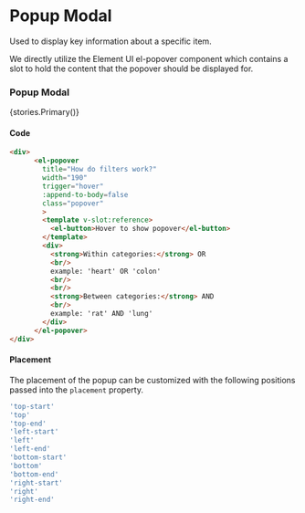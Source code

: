 

<Meta title="Components/PopupModal" component={ElPopover} />

# Popup Modal

Used to display key information about a specific item.

We directly utilize the Element UI el-popover component which contains a slot to hold the content that the popover should be displayed for.

### Popup Modal

<Story of={stories.Primary}>{stories.Primary()}</Story>

#### Code


```html
<div>
      <el-popover
        title="How do filters work?"
        width="190"
        trigger="hover"
        :append-to-body=false
        class="popover"
        >
        <template v-slot:reference>
          <el-button>Hover to show popover</el-button>
        </template>
        <div>
          <strong>Within categories:</strong> OR 
          <br/>
          example: 'heart' OR 'colon'
          <br/>
          <br/>
          <strong>Between categories:</strong> AND
          <br/>
          example: 'rat' AND 'lung'
        </div>
      </el-popover>
</div>
```

#### Placement
The placement of the popup can be customized with the following positions passed into the `placement` property.

```js
'top-start'
'top'
'top-end'
'left-start'
'left'
'left-end'
'bottom-start'
'bottom'
'bottom-end'
'right-start'
'right'
'right-end'
```